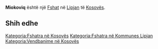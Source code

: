 {{Fshat në Kosovës
 | Emri                = Miokoviq
| sqi_N_name = Miokoviq
| sqi_N_FULL_NAME_RO = Miokoviq
| sqi_N_FULL_NAME_ND_RO = Miokoviq
| sqi_N_SORT_NAME_RG = MIOKOVIQ
| sqi_N_FULL_NAME_RG = Miokoviq
| sqi_N_FULL_NAME_ND_RG = Miokoviq
| sqi_V_name = Miçkoviq
| sqi_V_FULL_NAME_RO = Miçkoviq
| sqi_V_FULL_NAME_ND_RO = Mickoviq
| sqi_V_SORT_NAME_RG = MICKOVIQ
| sqi_V_FULL_NAME_RG = Miçkoviq
| sqi_V_FULL_NAME_ND_RG = Mickoviq
| srp_N_name = Miokoviće
| srp_N_FULL_NAME_RO = Miokoviće
| srp_N_FULL_NAME_ND_RO = Miokovice
| srp_N_SORT_NAME_RG = MIOKOVICE
| srp_N_FULL_NAME_RG = Miokoviće
| srp_N_FULL_NAME_ND_RG = Miokovice
| srp_NS_name = Миоковиће
| srp_NS_FULL_NAME_RO = Миоковиће
| srp_NS_FULL_NAME_ND_RO = Миоковиће
| srp_NS_SORT_NAME_RG = МИОКОВИЋЕ
| srp_NS_FULL_NAME_RG = Миоковиће
| srp_NS_FULL_NAME_ND_RG = Миоковиће
| srp_V_name = Miokovići
| srp_V_FULL_NAME_RO = Miokovići
| srp_V_FULL_NAME_ND_RO = Miokovici
| srp_V_SORT_NAME_RG = MIOKOVICI
| srp_V_FULL_NAME_RG = Miokovići
| srp_V_FULL_NAME_ND_RG = Miokovici

 | Emri (Rasa dhanore) = 
 | Figura              = 
 | Shteti              = Kosovo
 | Komuna              = Lipjan
 | Kodi postar         = 
 | Sipërfaqja          = 

 | Popullsia           = 

 | Regj. i popullsisë  = 
 | Dend. e popullsisë  = 
 | Faqja zyrtare       = 
 <!--- Koordinatat ----> 
 | Gjerësia            = 43.196111
 | Gjatësia            = 20.832222
 | Lartësia            = 
}}
'''Miokoviq''' është një [[Fshat]] në [[Lipjan]] të [[Kosovës]].

<!-- == Gjeografia == -->
<!-- == Historia == -->
<!-- == Demografia == -->
== Shih edhe ==
{{Komuna Lipjan}}
{{Kosovo-Administrata-Cung}}

[[Kategoria:Fshatra në Kosovës]]
[[Kategoria:Fshatra në Kommunes Lipjan]]
[[Kategoria:Vendbanime në Kosovës]]